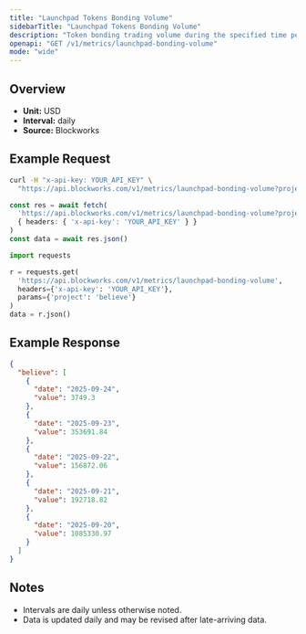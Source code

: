 ```yaml
---
title: "Launchpad Tokens Bonding Volume"
sidebarTitle: "Launchpad Tokens Bonding Volume"
description: "Token bonding trading volume during the specified time period for given launchpad."
openapi: "GET /v1/metrics/launchpad-bonding-volume"
mode: "wide"
---
```


## Overview

- **Unit:** USD
- **Interval:** daily
- **Source:** Blockworks

## Example Request

<CodeGroup>

```bash cURL
curl -H "x-api-key: YOUR_API_KEY" \
  "https://api.blockworks.com/v1/metrics/launchpad-bonding-volume?project=believe"
```

```typescript TypeScript
const res = await fetch(
  'https://api.blockworks.com/v1/metrics/launchpad-bonding-volume?project=believe',
  { headers: { 'x-api-key': 'YOUR_API_KEY' } }
)
const data = await res.json()
```

```python Python
import requests

r = requests.get(
  'https://api.blockworks.com/v1/metrics/launchpad-bonding-volume',
  headers={'x-api-key': 'YOUR_API_KEY'},
  params={'project': 'believe'}
)
data = r.json()
```

</CodeGroup>

## Example Response

```json
{
  "believe": [
    {
      "date": "2025-09-24",
      "value": 3749.3
    },
    {
      "date": "2025-09-23",
      "value": 353691.84
    },
    {
      "date": "2025-09-22",
      "value": 156872.06
    },
    {
      "date": "2025-09-21",
      "value": 192718.82
    },
    {
      "date": "2025-09-20",
      "value": 1085330.97
    }
  ]
}
```

## Notes
- Intervals are daily unless otherwise noted.
- Data is updated daily and may be revised after late-arriving data.